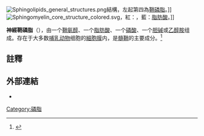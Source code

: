 {{noteTA|G1=LS}}
{{expand|time=2011-08-18}}
[[File:Sphingolipids_general_structures.png|thumb]]結構，左起第四為[[鞘磷脂|鞘磷脂]]。]]
[[File:Sphingomyelin_core_structure_colored.svg|thumb]]，紅：{{le|磷酸膽鹼|Phosphocholine}}，藍：[[脂肪酸|脂肪酸]]。]]

'''神經鞘磷脂'''（{{lang-en|Sphingomyelin}}），由一个[[鞘氨醇|鞘氨醇]]、一个[[脂肪酸|脂肪酸]]、一个[[磷酸|磷酸]]、一个[[胆碱|胆碱]]或[[乙醇胺|乙醇胺]]组成。存在于大多数[[哺乳动物|哺乳动物]]细胞的[[細胞膜|細胞膜]]内，是[[髓鞘|髓鞘]]的主要成分。<ref name="Voet">{{cite book| title = Principles of Biochemistry, Third edition| chapter = Lipids, Bilayers and Membranes| author1 = Donald J. Voet| author2 = Judith G. Voet| author3 = Charlotte W. Pratt| publisher = Wiley| year = 2008| isbn = 978-0470-23396-2| page = 252}}</ref>

==註釋==
{{reflist}}

==外部連結==
* {{MeshName|Sphingomyelins}}

{{鞘脂}}
{{磷脂}}

[[Category:磷脂|Category:磷脂]]